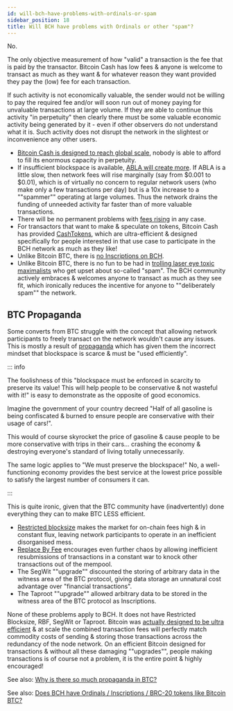 ```yaml
---
id: will-bch-have-problems-with-ordinals-or-spam
sidebar_position: 18
title: Will BCH have problems with Ordinals or other "spam"?
---
```



No.

The only objective measurement of how "valid" a transaction is the fee that is paid by the transactor. Bitcoin Cash has low fees & anyone is welcome to transact as much as they want & for whatever reason they want provided they pay the (low) fee for each transaction.

If such activity is not economically valuable, the sender would not be willing to pay the required fee and/or will soon run out of money paying for unvaluable transactions at large volume. If they are able to continue this activity "in perpetuity" then clearly there must be some valuable economic activity being generated by it - even if other observers do not understand what it is. Such activity does not disrupt the network in the slightest or inconvenience any other users.

- [Bitcoin Cash is designed to reach global scale](/faqs/Global-Reserve-Currency/can-BCH-technically-scale-to-global-reserve-currency), nobody is able to afford to fill its enormous capacity in perpetuity.
- If insufficient blockspace is available, [ABLA will create more](/faqs/BCH/what-is-the-maximum-bch-blocksize). If ABLA is a little slow, then network fees will rise marginally (say from $0.001 to $0.01), which is of virtually no concern to regular network users (who make only a few transactions per day) but is a 10x increase to a ""spammer"" operating at large volumes. Thus the network drains the funding of unneeded activity far faster than of more valuable transactions.
- There will be no permanent problems with [fees rising](/faqs/BCH/will-bch-fees-rise) in any case.
- For transactors that want to make & speculate on tokens, Bitcoin Cash has provided [CashTokens](/faqs/Tech/what-is-cashtokens), which are ultra-efficient & designed specifically for people interested in that use case to participate in the BCH network as much as they like!
- Unlike Bitcoin BTC, there is [no Inscriptions on BCH](/faqs/BCH-vs-BTC/does-bch-have-ordinals).
- Unlike Bitcoin BTC, there is no fun to be had in [trolling laser eye toxic maximalists](/faqs/Culture/what-is-bitcoin-maximalism#btc-toxic-maximalism) who get upset about so-called "spam". The BCH community actively embraces & welcomes anyone to transact as much as they see fit, which ironically reduces the incentive for anyone to ""deliberately spam"" the network.

## BTC Propaganda

Some converts from BTC struggle with the concept that allowing network participants to freely transact on the network wouldn't cause any issues. This is mostly a result of [propaganda](/faqs/BCH-vs-BTC/why-is-there-so-much-propaganda-in-btc) which has given them the incorrect mindset that blockspace is scarce & must be "used efficiently". 

::: info

The foolishness of this "blockspace must be enforced in scarcity to preserve its value! This will help people to be conservative & not wasteful with it!" is easy to demonstrate as the opposite of good economics.

Imagine the government of your country decreed "Half of all gasoline is being confiscated & burned to ensure people are conservative with their usage of cars!".

This would of course skyrocket the price of gasoline & cause people to be more conservative with trips in their cars... crashing the economy & destroying everyone's standard of living totally unnecessarily.

The same logic applies to "We must preserve the blockspace!" No, a well-functioning economy provides the best service at the lowest price possible to satisfy the largest number of consumers it can.

:::

This is quite ironic, given that the BTC community have (inadvertently) done everything they can to make BTC LESS efficient.

- [Restricted blocksize](/faqs/BCH-vs-BTC/whats-wrong-with-bitcoin-btc) makes the market for on-chain fees high & in constant flux, leaving network participants to operate in an inefficient disorganised mess.
- [Replace By Fee](/faqs/Tech/what-is-0-conf#btc-misconceptions) encourages even further chaos by allowing inefficient resubmissions of transactions in a constant war to knock other transactions out of the mempool.
- The SegWit ""upgrade"" discounted the storing of arbitrary data in the witness area of the BTC protocol, giving data storage an unnatural cost advantage over "financial transactions".
- The Taproot ""upgrade"" allowed arbitrary data to be stored in the witness area of the BTC protocol as Inscriptions.

None of these problems apply to BCH. It does not have Restricted Blocksize, RBF, SegWit or Taproot. Bitcoin was [actually designed to be ultra efficient](/faqs/Global-Reserve-Currency/can-BCH-technically-scale-to-global-reserve-currency) & at scale the combined transaction fees will perfectly match commodity costs of sending & storing those transactions across the redundancy of the node network. On an efficient Bitcoin designed for transactions & without all these damaging ""upgrades"", people making transactions is of course not a problem, it is the entire point & highly encouraged!

See also: [Why is there so much propaganda in BTC?](/faqs/BCH-vs-BTC/why-is-there-so-much-propaganda-in-btc)

See also: [Does BCH have Ordinals / Inscriptions / BRC-20 tokens like Bitcoin BTC?
](/faqs/BCH-vs-BTC/does-bch-have-ordinals)
